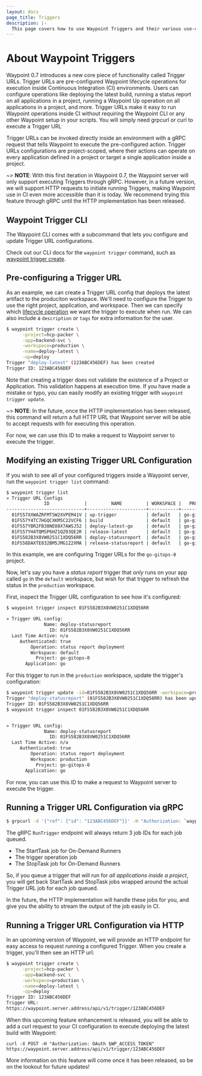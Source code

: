 ```yaml
---
layout: docs
page_title: Triggers
description: |-
  This page covers how to use Waypoint Triggers and their various use-cases.
---
```


# About Waypoint Triggers

Waypoint 0.7 introduces a new core piece of functionality called Trigger URLs.
Trigger URLs are pre-configured Waypoint lifecycle operations for execution
inside Continuous Integration (CI) environments. Users can configure operations
like deploying the latest build, running a status report on all applications in
a project, running a Waypoint Up operation on all applications in a project,
and more. Trigger URLs make it easy to run Waypoint operations inside CI without
requiring the Waypoint CLI or any other Waypoint setup in your scripts. You will
simply need grpcurl or curl to execute a Trigger URL

Trigger URLs can be invoked directly inside an environment with a gRPC request
that tells Waypoint to execute the pre-configured action. Trigger URLs
configurations are project-scoped, where their actions can operate on every
application defined in a project or target a single application inside a project.

~> **NOTE**: With this first iteration in Waypoint 0.7, the Waypoint server will only
support executing Triggers through gRPC. However, in a future version, we will
support HTTP requests to initiate running Triggers, making Waypoint use in CI
even more accessible than it is today. We recommend trying this feature through
gRPC until the HTTP implementation has been released.

## Waypoint Trigger CLI

The Waypoint CLI comes with a subcommand that lets you configure and update
Trigger URL configurations.

Check out our CLI docs for the `waypoint trigger` command, such as
[waypoint trigger create](/commands/trigger-create).

## Pre-configuring a Trigger URL

As an example, we can create a Trigger URL config that deploys the latest artifact
to the produciton workspace. We'll need to configure the Trigger to use the
right project, application, and workspace. Then we can specify which [lifecycle operation](docs/lifecycle)
we want the trigger to execute when run. We can also include a `description` or
`tags` for extra information for the user.

```sh
$ waypoint trigger create \
      -project=hcp-packer \
      -app=backend-svc \
      -workspace=production \
      -name=deploy-latest \
      -op=deploy
Trigger "deploy-latest" (123ABC456DEF) has been created
Trigger ID: 123ABC456DEF
```

Note that creating a trigger does not validate the existence of a Project or
Application. This validation happens at execution time. If you have made a mistake
or typo, you can easily modify an existing trigger with `waypoint trigger update`.

~> **NOTE**: In the future, once the HTTP implementation has been released, this
command will return a full HTTP URL that Waypoint server will be able to accept requests
with for executing this operation.

For now, we can use this ID to make a request to Waypoint server to execute the
trigger.

## Modifying an existing Trigger URL Configuration

If you wish to see all of your configured triggers inside a Waypoint server,
run the `waypoint trigger list` command:

```sh
$ waypoint trigger list
» Trigger URL Configs
              ID             |         NAME         | WORKSPACE |   PROJECT   | APPLICATION |        OPERATION
-----------------------------+----------------------+-----------+-------------+-------------+---------------------------
  01FS57XXWAZRFMTSW2XVPEM41V | up-trigger           | default   | go-gitops-0 | go          | up
  01FS57Y4TC7HGQCXKM5C22VCF6 | build                | default   | go-gitops-0 | go          | build
  01FS57YBR2FB38NE08X7AWSJ52 | deploy-latest-go     | default   | go-gitops-0 | go          | deploy
  01FS57YH4TQMSP6HZ1QZ03QE2R | release-latest       | default   | go-gitops-0 | go          | release
  01FS582B3X8VW0251C1XDQ56RR | deploy-statusreport  | default   | go-gitops-0 | go          | status report deployment
  01FS58DAXTE832BM5JMG1Z2XMA | release-statusreport | default   | go-gitops-0 | go          | status report release

```

In this example, we are configuring Trigger URLs for the `go-gitops-0` project.

Now, let's say you have a _status report_ trigger that _only_ runs on your app
called `go` in the `default` workspace, but wish for that trigger to refresh the
status in the `production` workspace.

First, inspect the Trigger URL configuration to see how it's configured:

```sh
$ waypoint trigger inspect 01FS582B3X8VW0251C1XDQ56RR

» Trigger URL config:
              Name: deploy-statusreport
                ID: 01FS582B3X8VW0251C1XDQ56RR
  Last Time Active: n/a
     Authenticated: true
         Operation: status report deployment
         Workspace: default
           Project: go-gitops-0
       Application: go

```

For this trigger to run in the `production` workspace, update the
trigger's configuration:

```sh
$ waypoint trigger update -id=01FS582B3X8VW0251C1XDQ56RR -workspace=production
Trigger "deploy-statusreport" (01FS582B3X8VW0251C1XDQ56RR) has been updated
Trigger ID: 01FS582B3X8VW0251C1XDQ56RR
$ waypoint trigger inspect 01FS582B3X8VW0251C1XDQ56RR


» Trigger URL config:
              Name: deploy-statusreport
                ID: 01FS582B3X8VW0251C1XDQ56RR
  Last Time Active: n/a
     Authenticated: true
         Operation: status report deployment
         Workspace: production
           Project: go-gitops-0
       Application: go
```

For now, you can use this ID to make a request to Waypoint server to execute the
trigger.

## Running a Trigger URL Configuration via gRPC

```sh
$ grpcurl -d '{"ref": {"id": "123ABC456DEF"}}' -H "Authorization: `waypoint user token`" waypoint.server.address hashicorp.waypoint.Waypoint/RunTrigger
```

The gRPC `RunTrigger` endpoint will always return 3 job IDs for each job queued.

- The StartTask job for On-Demand Runners
- The trigger operation job
- The StopTask job for On-Demand Runners

So, if you queue a trigger that will run for _all applications inside a project_,
you will get back StartTask and StopTask jobs wrapped around the actual Trigger
URL job for each job queued.

In the future, the HTTP implementation will handle these jobs for you, and
give you the ability to stream the output of the job easily in CI.

## Running a Trigger URL Configuration via HTTP

In an upcoming version of Waypoint, we will provide an HTTP endpoint for easy
access to request running a configured Trigger. When you create a trigger,
you'll then see an HTTP url:

```sh
$ waypoint trigger create \
      -project=hcp-packer \
      -app=backend-svc \
      -workspace=production \
      -name=deploy-latest \
      -op=deploy
Trigger ID: 123ABC456DEF
Trigger URL:
https://waypoint.server.address/api/v1/trigger/123ABC456DEF
```

When this upcoming feature enhancement is released, you will be able to add a curl request to your CI configuration
to execute deploying the latest build with Waypoint:

```
curl -X POST -H "Authorization: OAuth $WP_ACCESS_TOKEN" https://waypoint.server.address/api/v1/trigger/123ABC456DEF
```

More information on this feature will come once it has been released, so
be on the lookout for future updates!
